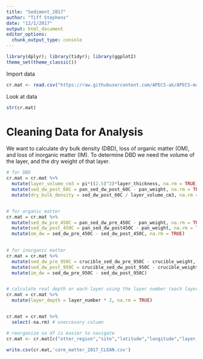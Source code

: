 ```yaml
---
title: "Sediment_2017"
author: "Tiff Stephens"
date: "12/1/2017"
output: html_document
editor_options: 
  chunk_output_type: console
---
```


```r
library(dplyr); library(tidyr); library(ggplot2)
theme_set(theme_classic())
```

Import data
```r
cr.mat <- read.csv("https://raw.githubusercontent.com/APECS-ak/APECS-master-repos/master/ALL_DATA/core_matter_2017_RAW.csv", stringsAsFactors = FALSE, header = TRUE)
```


Look at data
```r
str(cr.mat)
```



# Cleaning Data for Analysis

We want to calculate dry bulk density (DBD), loss of organic matter (OM), and loss of inorganic matter (IM). To determine DBD we need the volume of the layer, and the dry weight of that layer. 
```r

# for DBD
cr.mat = cr.mat %>% 
  mutate(layer_volume_cm3 = pi*((2.5)^2)*layer_thickness, na.rm = TRUE) %>%
  mutate(sed_dw_post_60C = pan_sed_dw_post_60C - pan_weight, na.rm = TRUE) %>%
  mutate(dry_bulk_density = sed_dw_post_60C / layer_volume_cm3, na.rm = TRUE)


# for organic matter
cr.mat = cr.mat %>% 
  mutate(sed_dw_pre_450C = pan_sed_dw_pre_450C - pan_weight, na.rm = TRUE) %>%
  mutate(sed_dw_post_450C = pan_sed_dw_post450C - pan_weight, na.rm = TRUE) %>%
  mutate(om_dw = sed_dw_pre_450C - sed_dw_post_450C, na.rm = TRUE)
  

# for inorganic matter
cr.mat = cr.mat %>%   
  mutate(sed_dw_pre_950C = crucible_sed_dw_pre_950C - crucible_weight, na.rm = TRUE) %>%
  mutate(sed_dw_post_950C = crucible_sed_dw_post_950C - crucible_weight, na.rm = TRUE) %>%
  mutate(im_dw = sed_dw_pre_950C - sed_dw_post_950C)


# calculate real depth or each layer using the layer number (each layer was cut at 2 cm but adjusted using the compaction coefficient)
cr.mat = cr.mat %>% 
  mutate(layer_depth = layer_number * 2, na.rm = TRUE)


cr.mat = cr.mat %>% 
  select(-na.rm) # uneccesary column
```

```r
# reorganize so df is easier to navigate
cr.mat <- cr.mat[c("otter_region","site","latitude","longitude","layer_number","layer_depth","layer_thickness","layer_volume_cm3","pan_weight","pan_sed_ww_pre_60C","pan_sed_dw_post_60C","sed_dw_post_60C","pan_sed_dw_pre_450C","pan_sed_dw_post450C","sed_dw_pre_450C","sed_dw_post_450C","crucible_weight","crucible_sed_dw_pre_950C","crucible_sed_dw_post_950C","sed_dw_pre_950C","sed_dw_post_950C","dry_bulk_density","om_dw","im_dw")]
```




```r
write.csv(cr.mat,'core_matter_2017_CLEAN.csv')
```










